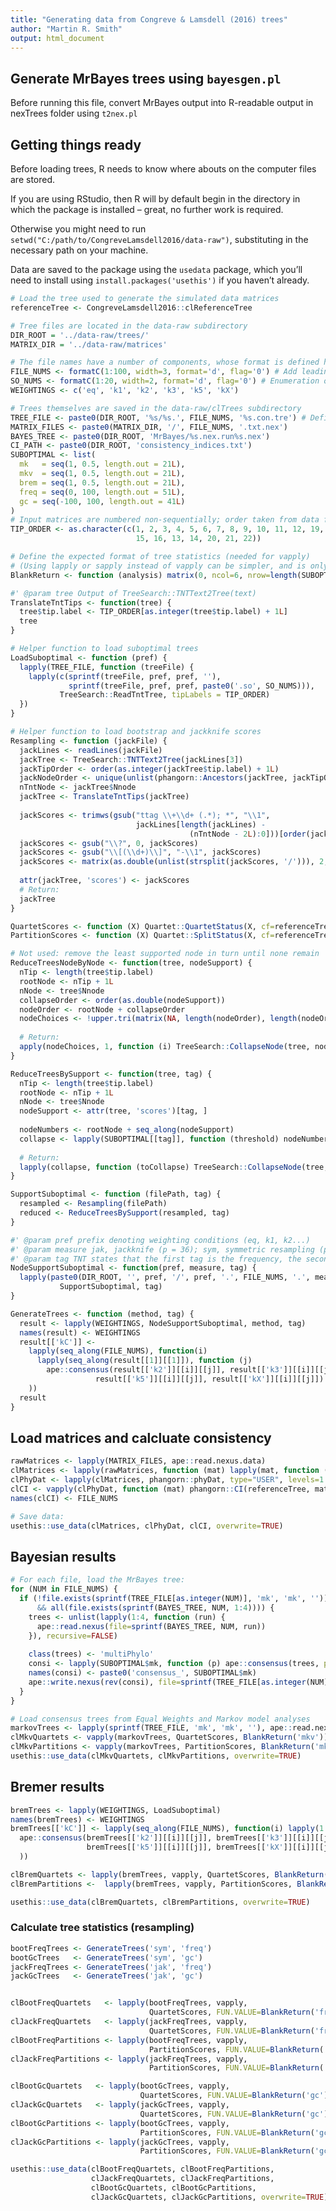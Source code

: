 ```yaml
---
title: "Generating data from Congreve & Lamsdell (2016) trees"
author: "Martin R. Smith"
output: html_document
--- 
```


## Generate MrBayes trees using `bayesgen.pl`

Before running this file, convert MrBayes output into R-readable output in 
nexTrees folder using `t2nex.pl`

## Getting things ready

Before loading trees, R needs to know where abouts on the computer files are stored.

If you are using RStudio, then R will by default begin in the directory
in which the package is installed -- great, no further work is required.

Otherwise you might need to run `setwd("C:/path/to/CongreveLamsdell2016/data-raw")`, 
substituting in the necessary path on your machine.

Data are saved to the package using the `usedata` package, which you'll need to
install using `install.packages('usethis')` if you haven't already.

```R
# Load the tree used to generate the simulated data matrices
referenceTree <- CongreveLamsdell2016::clReferenceTree

# Tree files are located in the data-raw subdirectory
DIR_ROOT = '../data-raw/trees/'
MATRIX_DIR = '../data-raw/matrices'

# The file names have a number of components, whose format is defined here:
FILE_NUMS <- formatC(1:100, width=3, format='d', flag='0') # Add leading zeroes to numbers
SO_NUMS <- formatC(1:20, width=2, format='d', flag='0') # Enumeration of suboptimal trees
WEIGHTINGS <- c('eq', 'k1', 'k2', 'k3', 'k5', 'kX')

# Trees themselves are saved in the data-raw/clTrees subdirectory
TREE_FILE <- paste0(DIR_ROOT, '%s/%s.', FILE_NUMS, '%s.con.tre') # Defines the pattern of the file name
MATRIX_FILES <- paste0(MATRIX_DIR, '/', FILE_NUMS, '.txt.nex')
BAYES_TREE <- paste0(DIR_ROOT, 'MrBayes/%s.nex.run%s.nex')
CI_PATH <- paste0(DIR_ROOT, 'consistency_indices.txt')
SUBOPTIMAL <- list(
  mk   = seq(1, 0.5, length.out = 21L),
  mkv  = seq(1, 0.5, length.out = 21L),
  brem = seq(1, 0.5, length.out = 21L),
  freq = seq(0, 100, length.out = 51L),
  gc = seq(-100, 100, length.out = 41L)
)
# Input matrices are numbered non-sequentially; order taken from data file.
TIP_ORDER <- as.character(c(1, 2, 3, 4, 5, 6, 7, 8, 9, 10, 11, 12, 19, 18, 17,
                            15, 16, 13, 14, 20, 21, 22)) 

# Define the expected format of tree statistics (needed for vapply)
# (Using lapply or sapply instead of vapply can be simpler, and is only slightly slower)
BlankReturn <- function (analysis) matrix(0, ncol=6, nrow=length(SUBOPTIMAL[[analysis]]))

#' @param tree Output of TreeSearch::TNTText2Tree(text)
TranslateTntTips <- function(tree) {
  tree$tip.label <- TIP_ORDER[as.integer(tree$tip.label) + 1L]
  tree
}

# Helper function to load suboptimal trees
LoadSuboptimal <- function (pref) {
  lapply(TREE_FILE, function (treeFile) {
    lapply(c(sprintf(treeFile, pref, pref, ''), 
             sprintf(treeFile, pref, pref, paste0('.so', SO_NUMS))),
           TreeSearch::ReadTntTree, tipLabels = TIP_ORDER)
  })
}

# Helper function to load bootstrap and jackknife scores
Resampling <- function (jackFile) {
  jackLines <- readLines(jackFile)
  jackTree <- TreeSearch::TNTText2Tree(jackLines[3])
  jackTipOrder <- order(as.integer(jackTree$tip.label) + 1L)
  jackNodeOrder <- unique(unlist(phangorn::Ancestors(jackTree, jackTipOrder)))[-1]
  nTntNode <- jackTree$Nnode
  jackTree <- TranslateTntTips(jackTree)
  
  jackScores <- trimws(gsub("ttag \\+\\d+ (.*); *", "\\1",
                            jackLines[length(jackLines) -
                                        (nTntNode - 2L):0]))[order(jackNodeOrder)]
  jackScores <- gsub("\\?", 0, jackScores)
  jackScores <- gsub("\\[(\\d+)\\]", "-\\1", jackScores)
  jackScores <- matrix(as.double(unlist(strsplit(jackScores, '/'))), 2, dimnames=list(c('freq', 'gc'), NULL))
  
  attr(jackTree, 'scores') <- jackScores
  # Return:
  jackTree
}

QuartetScores <- function (X) Quartet::QuartetStatus(X, cf=referenceTree)
PartitionScores <- function (X) Quartet::SplitStatus(X, cf=referenceTree)

# Not used: remove the least supported node in turn until none remain
ReduceTreesNodeByNode <- function(tree, nodeSupport) {
  nTip <- length(tree$tip.label)
  rootNode <- nTip + 1L
  nNode <- tree$Nnode
  collapseOrder <- order(as.double(nodeSupport))
  nodeOrder <- rootNode + collapseOrder
  nodeChoices <- !upper.tri(matrix(NA, length(nodeOrder), length(nodeOrder)))
  
  # Return:
  apply(nodeChoices, 1, function (i) TreeSearch::CollapseNode(tree, nodeOrder[i]))
}

ReduceTreesBySupport <- function(tree, tag) {
  nTip <- length(tree$tip.label)
  rootNode <- nTip + 1L
  nNode <- tree$Nnode
  nodeSupport <- attr(tree, 'scores')[tag, ]
  
  nodeNumbers <- rootNode + seq_along(nodeSupport)
  collapse <- lapply(SUBOPTIMAL[[tag]], function (threshold) nodeNumbers[nodeSupport < threshold])
  
  # Return:
  lapply(collapse, function (toCollapse) TreeSearch::CollapseNode(tree, toCollapse))
}

SupportSuboptimal <- function (filePath, tag) {
  resampled <- Resampling(filePath)
  reduced <- ReduceTreesBySupport(resampled, tag)
}

#' @param pref prefix denoting weighting conditions (eq, k1, k2...)
#' @param measure jak, jackknife (p = 36); sym, symmetric resampling (p = 0.33). 
#' @param tag TNT states that the first tag is the frequency, the second GC.
NodeSupportSuboptimal <- function(pref, measure, tag) {
  lapply(paste0(DIR_ROOT, '', pref, '/', pref, '.', FILE_NUMS, '.', measure),
           SupportSuboptimal, tag)
}

GenerateTrees <- function (method, tag) {
  result <- lapply(WEIGHTINGS, NodeSupportSuboptimal, method, tag)
  names(result) <- WEIGHTINGS
  result[['kC']] <-
    lapply(seq_along(FILE_NUMS), function(i) 
      lapply(seq_along(result[[1]][[1]]), function (j)
        ape::consensus(result[['k2']][[i]][[j]], result[['k3']][[i]][[j]],
                   result[['k5']][[i]][[j]], result[['kX']][[i]][[j]])
    ))
  result
}
```

## Load matrices and calcluate consistency

```R
rawMatrices <- lapply(MATRIX_FILES, ape::read.nexus.data)
clMatrices <- lapply(rawMatrices, function (mat) lapply(mat, function (row) row[-(56:59)]))
clPhyDat <- lapply(clMatrices, phangorn::phyDat, type="USER", levels=1:2)
clCI <- vapply(clPhyDat, function (mat) phangorn::CI(referenceTree, mat), double(1))
names(clCI) <- FILE_NUMS

# Save data:
usethis::use_data(clMatrices, clPhyDat, clCI, overwrite=TRUE)
```

## Bayesian results

```R
# For each file, load the MrBayes tree:
for (NUM in FILE_NUMS) {
  if (!file.exists(sprintf(TREE_FILE[as.integer(NUM)], 'mk', 'mk', ''))
      && all(file.exists(sprintf(BAYES_TREE, NUM, 1:4)))) {
    trees <- unlist(lapply(1:4, function (run) {
      ape::read.nexus(file=sprintf(BAYES_TREE, NUM, run))
    }), recursive=FALSE)
    
    class(trees) <- 'multiPhylo'
    consi <- lapply(SUBOPTIMAL$mk, function (p) ape::consensus(trees, p=p))
    names(consi) <- paste0('consensus_', SUBOPTIMAL$mk)
    ape::write.nexus(rev(consi), file=sprintf(TREE_FILE[as.integer(NUM)], 'mk', 'mk', ''))
  }
}

# Load consensus trees from Equal Weights and Markov model analyses
markovTrees <- lapply(sprintf(TREE_FILE, 'mk', 'mk', ''), ape::read.nexus)
clMkvQuartets <- vapply(markovTrees, QuartetScores, BlankReturn('mkv'))
clMkvPartitions <- vapply(markovTrees, PartitionScores, BlankReturn('mkv'))
usethis::use_data(clMkvQuartets, clMkvPartitions, overwrite=TRUE)
```

## Bremer results

```R
bremTrees <- lapply(WEIGHTINGS, LoadSuboptimal)
names(bremTrees) <- WEIGHTINGS
bremTrees[['kC']] <- lapply(seq_along(FILE_NUMS), function(i) lapply(1:21, function (j)
  ape::consensus(bremTrees[['k2']][[i]][[j]], bremTrees[['k3']][[i]][[j]],
                 bremTrees[['k5']][[i]][[j]], bremTrees[['kX']][[i]][[j]])
  ))

clBremQuartets <- lapply(bremTrees, vapply, QuartetScores, BlankReturn('brem'))
clBremPartitions <-  lapply(bremTrees, vapply, PartitionScores, BlankReturn('brem'))

usethis::use_data(clBremQuartets, clBremPartitions, overwrite=TRUE)
```


### Calculate tree statistics (resampling)

```R
bootFreqTrees <- GenerateTrees('sym', 'freq')
bootGcTrees   <- GenerateTrees('sym', 'gc')
jackFreqTrees <- GenerateTrees('jak', 'freq')
jackGcTrees   <- GenerateTrees('jak', 'gc')


clBootFreqQuartets   <- lapply(bootFreqTrees, vapply, 
                               QuartetScores, FUN.VALUE=BlankReturn('freq'))
clJackFreqQuartets   <- lapply(jackFreqTrees, vapply, 
                               QuartetScores, FUN.VALUE=BlankReturn('freq'))
clBootFreqPartitions <- lapply(bootFreqTrees, vapply, 
                               PartitionScores, FUN.VALUE=BlankReturn('freq'))
clJackFreqPartitions <- lapply(jackFreqTrees, vapply, 
                               PartitionScores, FUN.VALUE=BlankReturn('freq'))

clBootGcQuartets   <- lapply(bootGcTrees, vapply, 
                             QuartetScores, FUN.VALUE=BlankReturn('gc'))
clJackGcQuartets   <- lapply(jackGcTrees, vapply, 
                             QuartetScores, FUN.VALUE=BlankReturn('gc'))
clBootGcPartitions <- lapply(bootGcTrees, vapply, 
                             PartitionScores, FUN.VALUE=BlankReturn('gc'))
clJackGcPartitions <- lapply(jackGcTrees, vapply, 
                             PartitionScores, FUN.VALUE=BlankReturn('gc'))

usethis::use_data(clBootFreqQuartets, clBootFreqPartitions,
                  clJackFreqQuartets, clJackFreqPartitions, 
                  clBootGcQuartets, clBootGcPartitions,
                  clJackGcQuartets, clJackGcPartitions, overwrite=TRUE)

```
